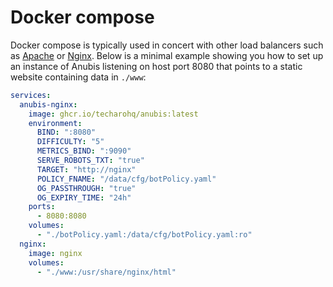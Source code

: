 # Docker compose

Docker compose is typically used in concert with other load balancers such as [Apache](./apache.mdx) or [Nginx](./nginx.mdx). Below is a minimal example showing you how to set up an instance of Anubis listening on host port 8080 that points to a static website containing data in `./www`:

```yaml
services:
  anubis-nginx:
    image: ghcr.io/techarohq/anubis:latest
    environment:
      BIND: ":8080"
      DIFFICULTY: "5"
      METRICS_BIND: ":9090"
      SERVE_ROBOTS_TXT: "true"
      TARGET: "http://nginx"
      POLICY_FNAME: "/data/cfg/botPolicy.yaml"
      OG_PASSTHROUGH: "true"
      OG_EXPIRY_TIME: "24h"
    ports:
      - 8080:8080
    volumes:
      - "./botPolicy.yaml:/data/cfg/botPolicy.yaml:ro"
  nginx:
    image: nginx
    volumes:
      - "./www:/usr/share/nginx/html"
```
